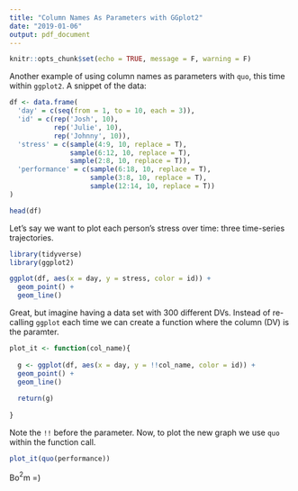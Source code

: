 ```yaml
---
title: "Column Names As Parameters with GGplot2"
date: "2019-01-06"
output: pdf_document
---
```


```r
knitr::opts_chunk$set(echo = TRUE, message = F, warning = F)
```

Another example of using column names as parameters with `quo`, this time within `ggplot2`. A snippet of the data:

```r

df <- data.frame(
  'day' = c(seq(from = 1, to = 10, each = 3)),
  'id' = c(rep('Josh', 10),
           rep('Julie', 10),
           rep('Johnny', 10)),
  'stress' = c(sample(4:9, 10, replace = T),
               sample(6:12, 10, replace = T),
               sample(2:8, 10, replace = T)),
  'performance' = c(sample(6:18, 10, replace = T),
                    sample(3:8, 10, replace = T),
                    sample(12:14, 10, replace = T))
)

head(df)
```

Let's say we want to plot each person's stress over time: three time-series trajectories.

```r
library(tidyverse)
library(ggplot2)

ggplot(df, aes(x = day, y = stress, color = id)) + 
  geom_point() + 
  geom_line()

```

Great, but imagine having a data set with 300 different DVs. Instead of re-calling `ggplot` each time we can create a function where the column (DV) is the paramter.

```r

plot_it <- function(col_name){
  
  g <- ggplot(df, aes(x = day, y = !!col_name, color = id)) + 
  geom_point() + 
  geom_line()
  
  return(g)
  
}
```

Note the `!!` before the parameter. Now, to plot the new graph we use `quo` within the function call.

```r
plot_it(quo(performance))
```

Bo$^2$m =)
